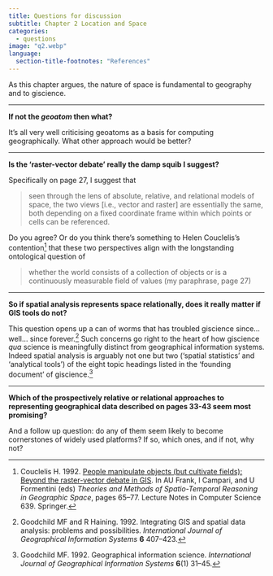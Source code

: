 ```yaml
---
title: Questions for discussion
subtitle: Chapter 2 Location and Space
categories:
  - questions
image: "q2.webp"
language:
  section-title-footnotes: "References"
---
```


As this chapter argues, the nature of space is fundamental to geography and to giscience.

<hr>

**If not the _geoatom_ then what?**

It's all very well criticising geoatoms as a basis for computing geographically. What other approach would be better?

<hr>

**Is the 'raster-vector debate' really the damp squib I suggest?**

Specifically on page 27, I suggest that

> seen through the lens of absolute, relative, and relational models of space, the two views [i.e., vector and raster] are essentially the same, both depending on a fixed coordinate frame within which points or cells can be referenced.

Do you agree? Or do you think there's something to Helen Couclelis's contention^[Couclelis H. 1992. [People manipulate objects (but cultivate fields): Beyond the raster-vector debate in GIS](http://link.springer.com/chapter/10.1007/3-540-55966-3_3). In AU Frank, I Campari, and U Formentini (eds) *Theories and Methods of Spatio-Temporal Reasoning in Geographic Space*, pages 65–77. Lecture Notes in Computer Science 639. Springer.] that these two perspectives align with the longstanding ontological question of 

> whether the world consists of a collection of objects or is a continuously measurable field of values (my paraphrase, page 27)

<hr>

**So if spatial analysis represents space relationally, does it really matter if GIS tools do not?**

This question opens up a can of worms that has troubled giscience since... well... since forever.^[Goodchild  MF and R Haining. 1992. Integrating GIS and spatial data analysis: problems and possibilities. *International Journal of Geographical Information Systems* **6** 407–423.] Such concerns go right to the heart of how giscience _qua_ science is meaningfully distinct from geographical information systems. Indeed spatial analysis is arguably not one but two ('spatial statistics' and 'analytical tools') of the eight topic headings listed in the 'founding document' of giscience.^[Goodchild MF. 1992. Geographical information science. *International Journal of Geographical Information Systems* **6**(1) 31–45.]

<hr>

**Which of the prospectively relative or relational approaches to representing geographical data described on pages 33-43 seem most promising?**

And a follow up question: do any of them seem likely to become cornerstones of widely used platforms? If so, which ones, and if not, why not?
